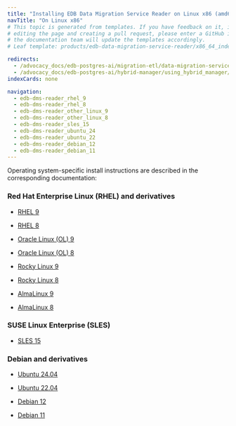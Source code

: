 ```yaml
---
title: "Installing EDB Data Migration Service Reader on Linux x86 (amd64)"
navTitle: "On Linux x86"
# This topic is generated from templates. If you have feedback on it, instead of
# editing the page and creating a pull request, please enter a GitHub issue and
# the documentation team will update the templates accordingly.
# Leaf template: products/edb-data-migration-service-reader/x86_64_index.njk

redirects:
  - /advocacy_docs/edb-postgres-ai/migration-etl/data-migration-service/getting_started/installing/linux_x86_64/index
  - /advocacy_docs/edb-postgres-ai/hybrid-manager/using_hybrid_manager/migration/installing/linux_x86_64/index
indexCards: none

navigation:
  - edb-dms-reader_rhel_9
  - edb-dms-reader_rhel_8
  - edb-dms-reader_other_linux_9
  - edb-dms-reader_other_linux_8
  - edb-dms-reader_sles_15
  - edb-dms-reader_ubuntu_24
  - edb-dms-reader_ubuntu_22
  - edb-dms-reader_debian_12
  - edb-dms-reader_debian_11
---
```


Operating system-specific install instructions are described in the corresponding documentation:

### Red Hat Enterprise Linux (RHEL) and derivatives

- [RHEL 9](edb-dms-reader_rhel_9)

- [RHEL 8](edb-dms-reader_rhel_8)

- [Oracle Linux (OL) 9](edb-dms-reader_rhel_9)

- [Oracle Linux (OL) 8](edb-dms-reader_rhel_8)

- [Rocky Linux 9](edb-dms-reader_other_linux_9)

- [Rocky Linux 8](edb-dms-reader_other_linux_8)

- [AlmaLinux 9](edb-dms-reader_other_linux_9)

- [AlmaLinux 8](edb-dms-reader_other_linux_8)

### SUSE Linux Enterprise (SLES)

- [SLES 15](edb-dms-reader_sles_15)

### Debian and derivatives

- [Ubuntu 24.04](edb-dms-reader_ubuntu_24)

- [Ubuntu 22.04](edb-dms-reader_ubuntu_22)

- [Debian 12](edb-dms-reader_debian_12)

- [Debian 11](edb-dms-reader_debian_11)
